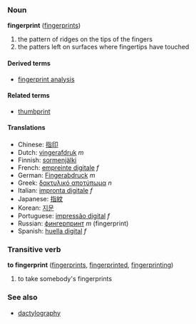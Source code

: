 ===Noun===
'''fingerprint''' ([[fingerprints]])

# the pattern of ridges on the tips of the fingers
# the patters left on surfaces where fingertips have touched

====Derived terms====
*[[fingerprint analysis]]

====Related terms====
*[[thumbprint]]

====Translations====
*Chinese: [[指印]]
*Dutch: [[vingerafdruk]] ''m''
*Finnish: [[sormenjälki]]
*French: [[empreinte digitale]] ''f''
*German: [[Fingerabdruck]] ''m''
*Greek: [[δακτυλικό αποτύπωμα]] ''n''
*Italian: [[impronta digitale]] ''f''
*Japanese: [[指紋]]
*Korean: [[지문]]
*Portuguese: [[impressão digital]] ''f''
*Russian: [[фингерпринт]] ''m'' (fingerprint)
*Spanish: [[huella digital]] ''f''

===Transitive verb===
'''to fingerprint''' ([[fingerprints]], [[fingerprinted]], [[fingerprinting]])

# to take somebody's fingerprints

===See also===
*[[dactylography]]